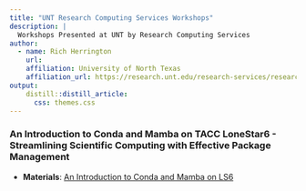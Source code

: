 ```yaml
---
title: "UNT Research Computing Services Workshops"
description: |
  Workshops Presented at UNT by Research Computing Services
author:
  - name: Rich Herrington 
    url: 
    affiliation: University of North Texas
    affiliation_url: https://research.unt.edu/research-services/research-computing
output: 
    distill::distill_article:
      css: themes.css
---
```


### An Introduction to Conda and Mamba on TACC LoneStar6 - Streamlining Scientific Computing with Effective Package Management

- **Materials**: [An Introduction to Conda and Mamba on LS6](https://richherr.github.io/UNT_workshops/conda_ls6.html#/title-slide)





